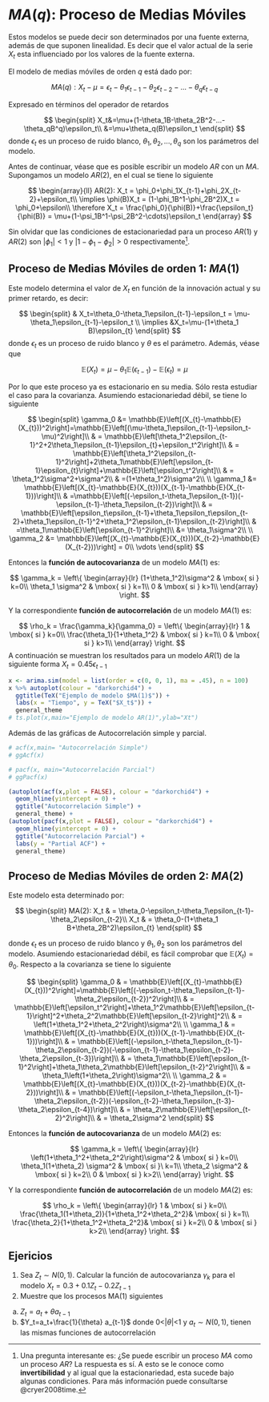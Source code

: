 # $MA(q)$: Proceso de Medias Móviles

Estos modelos se puede decir son determinados por una fuente externa, además de que suponen linealidad. Es decir que el valor actual de la serie $X_t$ esta influenciado por los valores de la fuente externa.

El modelo de medias móviles de orden $q$ está dado por:

$$
MA(q): X_t - \mu =\epsilon_t - \theta_1\epsilon_{t-1}-\theta_2\epsilon_{t-2}-...-\theta_q \epsilon_{t-q}
$$

Expresado en términos del operador de retardos

$$
\begin{split}
X_t&=\mu+(1-\theta_1B-\theta_2B^2-...-\theta_qB^q)\epsilon_t\\
&=\mu+\theta_q(B)\epsilon_t
\end{split}
$$
donde $\epsilon_t$ es un proceso de ruido blanco, $\theta_1,\theta_2, ..., \theta_q$ son los parámetros del modelo.

Antes de continuar, véase que es posible escribir un modelo $AR$ con un $MA$. Supongamos un modelo $AR(2)$, en el cual se tiene lo siguiente

$$
\begin{array}{ll}
AR(2): X_t = \phi_0+\phi_1X_{t-1}+\phi_2X_{t-2}+\epsilon_t\\
\implies \phi(B)X_t = (1-\phi_1B^1-\phi_2B^2)X_t = \phi_0+\epsilon\\
\therefore X_t = \frac{\phi_0}{\phi(B)}+\frac{\epsilon_t}{\phi(B)} = \mu+(1-\psi_1B^1-\psi_2B^2-\cdots)\epsilon_t
\end{array}
$$

Sin olvidar que las condiciones de estacionariedad para un proceso $AR(1)$ y $AR(2)$ son $|\phi_1|<1$ y $|1-\phi_1-\phi_2|>0$ respectivamente[^6.1]. 

## Proceso de Medias Móviles de orden 1: $MA(1)$

Este modelo determina el valor de $X_t$ en función de la innovación actual y su primer retardo, es decir:

$$
\begin{split}
& X_t=\theta_0-\theta_1\epsilon_{t-1}-\epsilon_t = \mu-\theta_1\epsilon_{t-1}-\epsilon_t \\
\implies &X_t=\mu-(1+\theta_1 B)\epsilon_{t}
\end{split}
$$
donde $\epsilon_t$ es un proceso de ruido blanco y $\theta$ es el parámetro. Además, véase que

$$
\mathbb{E}(X_t) = \mu-\theta_1\mathbb{E}(\epsilon_{t-1})-\mathbb{E}(\epsilon_{t}) = \mu
$$

Por lo que este proceso ya es estacionario en su media. Sólo resta estudiar el caso para la covarianza. Asumiendo estacionariedad débil, se tiene lo siguiente

$$
\begin{split}
\gamma_0 &= \mathbb{E}\left[(X_{t}-\mathbb{E}(X_{t}))^2\right]=\mathbb{E}\left[(\mu-\theta_1\epsilon_{t-1}-\epsilon_t-\mu)^2\right]\\
& = \mathbb{E}\left[\theta_1^2\epsilon_{t-1}^2+2\theta_1\epsilon_{t-1}\epsilon_{t}+\epsilon_t^2\right]\\
& = \mathbb{E}\left[\theta_1^2\epsilon_{t-1}^2\right]+2\theta_1\mathbb{E}\left[\epsilon_{t-1}\epsilon_{t}\right]+\mathbb{E}\left[\epsilon_t^2\right]\\
& = \theta_1^2\sigma^2+\sigma^2\\
& =(1+\theta_1^2)\sigma^2\\
\\
\gamma_1 &= \mathbb{E}\left[(X_{t}-\mathbb{E}(X_{t}))(X_{t-1}-\mathbb{E}(X_{t-1}))\right]\\
& =\mathbb{E}\left[(-\epsilon_t-\theta_1\epsilon_{t-1})(-\epsilon_{t-1}-\theta_1\epsilon_{t-2})\right]\\
& = \mathbb{E}\left[\epsilon_t\epsilon_{t-1}+\theta_1\epsilon_t\epsilon_{t-2}+\theta_1\epsilon_{t-1}^2+\theta_1^2\epsilon_{t-1}\epsilon_{t-2}\right]\\
& =\theta_1\mathbb{E}\left[\epsilon_{t-1}^2\right]\\
&= \theta_1\sigma^2\\
\\
\gamma_2 &= \mathbb{E}\left[(X_{t}-\mathbb{E}(X_{t}))(X_{t-2}-\mathbb{E}(X_{t-2}))\right] = 0\\
\vdots
\end{split}
$$

Entonces la **función de autocovarianza** de un modelo $MA(1)$ es:

$$
\gamma_k = \left\{
\begin{array}{lr}
(1+\theta_1^2)\sigma^2 &   \mbox{ si } k=0\\
\theta_1 \sigma^2 & \mbox{ si } k=1\\
0 &    \mbox{ si } k>1\\
\end{array}
\right.
$$

Y la correspondiente **función de autocorrelación** de un modelo $MA(1)$ es:

$$
\rho_k = \frac{\gamma_k}{\gamma_0} = \left\{
\begin{array}{lr}
1 &  \mbox{ si } k=0\\
\frac{\theta_1}{1+\theta_1^2} &  \mbox{ si } k=1\\
0 & \mbox{ si } k>1\\
\end{array}
\right.
$$
A continuación se muestran los resultados para un modelo $AR(1)$ de la siguiente forma $X_t=0.45\epsilon_{t-1}$

```r
x <- arima.sim(model = list(order = c(0, 0, 1), ma = .45), n = 100)
x %>% autoplot(colour = "darkorchid4") + 
  ggtitle(TeX("Ejemplo de modelo $MA(1)$")) +
  labs(x = "Tiempo", y = TeX("$X_t$")) +
  general_theme
# ts.plot(x,main="Ejemplo de modelo AR(1)",ylab="Xt")
```

Además de las gráficas de Autocorrelación simple y parcial.

```r
# acf(x,main= "Autocorrelación Simple")
# ggAcf(x)

# pacf(x, main="Autocorrelación Parcial")
# ggPacf(x)

(autoplot(acf(x,plot = FALSE), colour = "darkorchid4") + 
  geom_hline(yintercept = 0) +
  ggtitle("Autocorrelación Simple") +
  general_theme) + 
(autoplot(pacf(x,plot = FALSE), colour = "darkorchid4") + 
  geom_hline(yintercept = 0) +
  ggtitle("Autocorrelación Parcial") +
  labs(y = "Partial ACF") + 
  general_theme)
```

## Proceso de Medias Móviles de orden 2: $MA(2)$

Este modelo esta determinado por:

$$
\begin{split}
MA(2): X_t & = \theta_0-\epsilon_t-\theta_1\epsilon_{t-1}-\theta_2\epsilon_{t-2}\\
X_t & = \theta_0-(1+\theta_1 B+\theta_2B^2)\epsilon_{t}
\end{split}
$$

donde $\epsilon_t$ es un proceso de ruido blanco y $\theta_1,\theta_2$ son los parámetros del modelo. Asumiendo estacionariedad débil, es fácil comprobar que $\mathbb{E}(X_t) = \theta_0$. Respecto a la covarianza se tiene lo siguiente

$$
\begin{split}
\gamma_0 & = \mathbb{E}\left[(X_{t}-\mathbb{E}(X_{t}))^2\right]=\mathbb{E}\left[(-\epsilon_t-\theta_1\epsilon_{t-1}-\theta_2\epsilon_{t-2})^2\right]\\
& = \mathbb{E}\left[\epsilon_t^2\right]+\theta_1^2\mathbb{E}\left[\epsilon_{t-1}\right]^2+\theta_2^2\mathbb{E}\left[\epsilon_{t-2}\right]^2\\
& = \left(1+\theta_1^2+\theta_2^2\right)\sigma^2\\
\\
\gamma_1 & = \mathbb{E}\left[(X_{t}-\mathbb{E}(X_{t}))(X_{t-1}-\mathbb{E}(X_{t-1}))\right]\\
& = \mathbb{E}\left[(-\epsilon_t-\theta_1\epsilon_{t-1}-\theta_2\epsilon_{t-2})(-\epsilon_{t-1}-\theta_1\epsilon_{t-2}-\theta_2\epsilon_{t-3})\right]\\
& = \theta_1\mathbb{E}\left[\epsilon_{t-1}^2\right]+\theta_1\theta_2\mathbb{E}\left[\epsilon_{t-2}^2\right]\\
& = \theta_1\left(1+\theta_2\right)\sigma^2\\
\\
\gamma_2 & = \mathbb{E}\left[(X_{t}-\mathbb{E}(X_{t}))(X_{t-2}-\mathbb{E}(X_{t-2}))\right]\\
& = \mathbb{E}\left[(-\epsilon_t-\theta_1\epsilon_{t-1}-\theta_2\epsilon_{t-2})(-\epsilon_{t-2}-\theta_1\epsilon_{t-3}-\theta_2\epsilon_{t-4})\right]\\
& = \theta_2\mathbb{E}\left[\epsilon_{t-2}^2\right]\\
& = \theta_2\sigma^2
\end{split}
$$

Entonces la **función de autocovarianza** de un modelo $MA(2)$ es:

$$
\gamma_k = \left\{
\begin{array}{lr}
\left(1+\theta_1^2+\theta_2^2\right)\sigma^2 & \mbox{ si } k=0\\
\theta_1(1+\theta_2) \sigma^2 & \mbox{ si }\ k=1\\
\theta_2 \sigma^2 & \mbox{ si } k=2\\
0 & \mbox{ si } k>2\\
\end{array}
\right.
$$

Y la correspondiente **función de autocorrelación** de un modelo $MA(2)$ es:

$$
\rho_k = \left\{
\begin{array}{lr}
1 &  \mbox{ si } k=0\\
\frac{\theta_1(1+\theta_2)}{1+\theta_1^2+\theta_2^2}&  \mbox{ si } k=1\\
\frac{\theta_2}{1+\theta_1^2+\theta_2^2}&  \mbox{ si } k=2\\
0 &  \mbox{ si }  k>2\\
\end{array}
\right.
$$

## Ejericios
1) Sea $Z_t\sim N(0,1)$. Calcular la función de autocovarianza $\gamma_k$ para el modelo $X_t=0.3+0.1Z_t-0.2Z_{t-1}$
2) Muestre que los procesos MA(1) siguientes
a. $Z_t=a_t+\theta a_{t-1}$
b. $Y_t=a_t+\frac{1}{\theta} a_{t-1}$
donde 0<|$\theta$|<1 y $a_t\sim N(0,1)$, tienen las mismas funciones de autocorrelación


[^6.1]: Una pregunta interesante es: ¿Se puede escribir un proceso $MA$ como un proceso $AR$? La respuesta es sí. A esto se le conoce como **invertibilidad** y al igual que la estacionariedad, esta sucede bajo algunas condiciones. Para más información puede consultarse @cryer2008time.